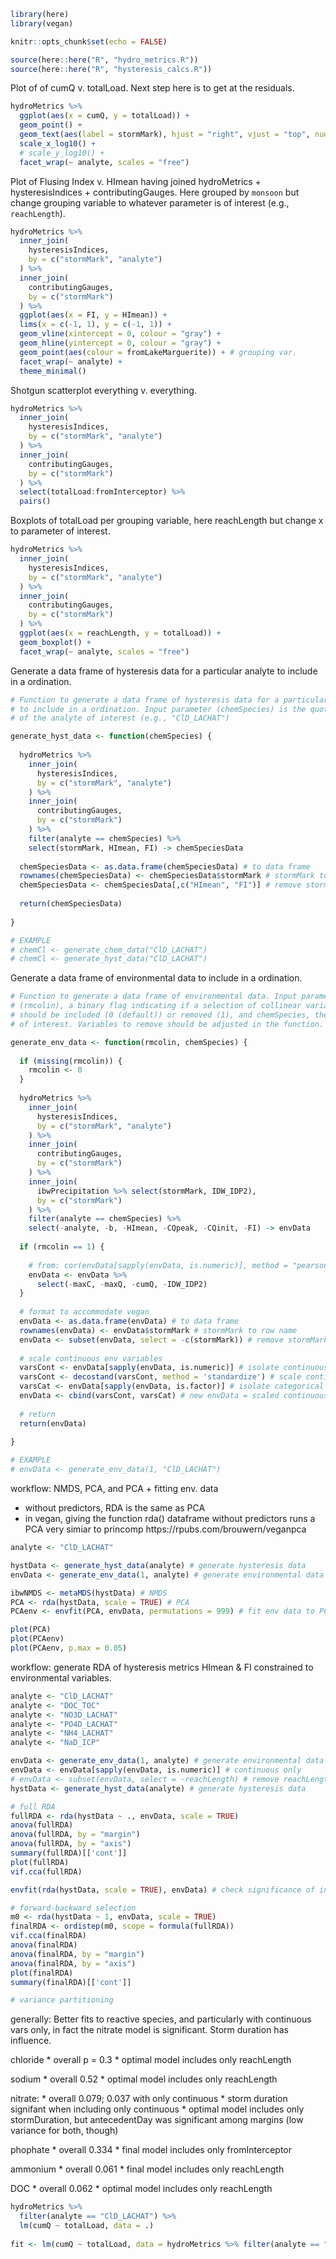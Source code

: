 

```r

library(here)
library(vegan)
```


```r

knitr::opts_chunk$set(echo = FALSE)
```


```r

source(here::here("R", "hydro_metrics.R"))
source(here::here("R", "hysteresis_calcs.R"))
```


Plot of of cumQ v. totalLoad. Next step here is to get at the residuals.

```r

hydroMetrics %>% 
  ggplot(aes(x = cumQ, y = totalLoad)) +
  geom_point() +
  geom_text(aes(label = stormMark), hjust = "right", vjust = "top", nudge_x = 0) +
  scale_x_log10() +
  # scale_y_log10() +
  facet_wrap(~ analyte, scales = "free")
```


Plot of Flusing Index v. HImean having joined hydroMetrics + hysteresisIndices + contributingGauges. Here grouped by `monsoon` but change grouping variable to whatever parameter is of interest (e.g., `reachLength`).

```r

hydroMetrics %>% 
  inner_join(
    hysteresisIndices,
    by = c("stormMark", "analyte")
  ) %>% 
  inner_join(
    contributingGauges,
    by = c("stormMark")
  ) %>% 
  ggplot(aes(x = FI, y = HImean)) + 
  lims(x = c(-1, 1), y = c(-1, 1)) +
  geom_vline(xintercept = 0, colour = "gray") +
  geom_hline(yintercept = 0, colour = "gray") +
  geom_point(aes(colour = fromLakeMarguerite)) + # grouping var.
  facet_wrap(~ analyte) +
  theme_minimal()

```


Shotgun scatterplot everything v. everything.

```r

hydroMetrics %>% 
  inner_join(
    hysteresisIndices,
    by = c("stormMark", "analyte")
  ) %>% 
  inner_join(
    contributingGauges,
    by = c("stormMark")
  ) %>% 
  select(totalLoad:fromInterceptor) %>% 
  pairs()
```


Boxplots of totalLoad per grouping variable, here reachLength but change x to parameter of interest.

```r

hydroMetrics %>% 
  inner_join(
    hysteresisIndices,
    by = c("stormMark", "analyte")
  ) %>% 
  inner_join(
    contributingGauges,
    by = c("stormMark")
  ) %>% 
  ggplot(aes(x = reachLength, y = totalLoad)) +
  geom_boxplot() +
  facet_wrap(~ analyte, scales = "free")
```


Generate a data frame of hysteresis data for a particular analyte to include in a ordination.

```r

# Function to generate a data frame of hysteresis data for a particular analyte
# to include in a ordination. Input parameter (chemSpecies) is the quoted name
# of the analyte of interest (e.g., "ClD_LACHAT")

generate_hyst_data <- function(chemSpecies) {
  
  hydroMetrics %>% 
    inner_join(
      hysteresisIndices,
      by = c("stormMark", "analyte")
    ) %>% 
    inner_join(
      contributingGauges,
      by = c("stormMark")
    ) %>% 
    filter(analyte == chemSpecies) %>%
    select(stormMark, HImean, FI) -> chemSpeciesData
  
  chemSpeciesData <- as.data.frame(chemSpeciesData) # to data frame
  rownames(chemSpeciesData) <- chemSpeciesData$stormMark # stormMark to row name
  chemSpeciesData <- chemSpeciesData[,c("HImean", "FI")] # remove stormMark col
  
  return(chemSpeciesData)
  
}

# EXAMPLE
# chemCl <- generate_chem_data("ClD_LACHAT")
# chemCl <- generate_hyst_data("ClD_LACHAT")

```


Generate a data frame of environmental data to include in a ordination.

```r

# Function to generate a data frame of environmental data. Input parameters are
# (rmcolin), a binary flag indicating if a selection of collinear variables
# should be included (0 (default)) or removed (1), and chemSpecies, the analyte
# of interest. Variables to remove should be adjusted in the function.

generate_env_data <- function(rmcolin, chemSpecies) {
  
  if (missing(rmcolin)) {
    rmcolin <- 0
  }
  
  hydroMetrics %>% 
    inner_join(
      hysteresisIndices,
      by = c("stormMark", "analyte")
    ) %>% 
    inner_join(
      contributingGauges,
      by = c("stormMark")
    ) %>% 
    inner_join(
      ibwPrecipitation %>% select(stormMark, IDW_IDP2),
      by = c("stormMark")
    ) %>% 
    filter(analyte == chemSpecies) %>%
    select(-analyte, -b, -HImean, -CQpeak, -CQinit, -FI) -> envData 
  
  if (rmcolin == 1) {
    
    # from: cor(envData[sapply(envData, is.numeric)], method = "pearson")
    envData <- envData %>% 
      select(-maxC, -maxQ, -cumQ, -IDW_IDP2) 
  }
  
  # format to accommodate vegan
  envData <- as.data.frame(envData) # to data frame
  rownames(envData) <- envData$stormMark # stormMark to row name
  envData <- subset(envData, select = -c(stormMark)) # remove stormMark col
  
  # scale continuous env variables
  varsCont <- envData[sapply(envData, is.numeric)] # isolate continuous vars
  varsCont <- decostand(varsCont, method = 'standardize') # scale continuous vars
  varsCat <- envData[sapply(envData, is.factor)] # isolate categorical vars
  envData <- cbind(varsCont, varsCat) # new envData = scaled continuous + cat
  
  # return 
  return(envData)
  
}

# EXAMPLE
# envData <- generate_env_data(1, "ClD_LACHAT")
```


workflow: NMDS, PCA, and PCA + fitting env. data

* without predictors, RDA is the same as PCA
* in vegan, giving the function rda() dataframe without predictors runs a PCA very simiar to princomp
https://rpubs.com/brouwern/veganpca

```r

analyte <- "ClD_LACHAT"

hystData <- generate_hyst_data(analyte) # generate hysteresis data
envData <- generate_env_data(1, analyte) # generate environmental data

ibwNMDS <- metaMDS(hystData) # NMDS
PCA <- rda(hystData, scale = TRUE) # PCA
PCAenv <- envfit(PCA, envData, permutations = 999) # fit env data to PCA

plot(PCA)
plot(PCAenv)
plot(PCAenv, p.max = 0.05)

```


workflow: generate RDA of hysteresis metrics HImean & FI constrained to environmental variables. 

```r

analyte <- "ClD_LACHAT"
analyte <- "DOC_TOC"
analyte <- "NO3D_LACHAT"
analyte <- "PO4D_LACHAT"
analyte <- "NH4_LACHAT"
analyte <- "NaD_ICP"

envData <- generate_env_data(1, analyte) # generate environmental data
envData <- envData[sapply(envData, is.numeric)] # continuous only
# envData <- subset(envData, select = -reachLength) # remove reachLengthcontinuous only
hystData <- generate_hyst_data(analyte) # generate hysteresis data

# full RDA
fullRDA <- rda(hystData ~ ., envData, scale = TRUE)
anova(fullRDA)
anova(fullRDA, by = "margin")
anova(fullRDA, by = "axis")
summary(fullRDA)[['cont']]
plot(fullRDA)
vif.cca(fullRDA)

envfit(rda(hystData, scale = TRUE), envData) # check significance of individual vars

# forward-backward selection
m0 <- rda(hystData ~ 1, envData, scale = TRUE)
finalRDA <- ordistep(m0, scope = formula(fullRDA))
vif.cca(finalRDA)
anova(finalRDA)
anova(finalRDA, by = "margin")
anova(finalRDA, by = "axis")
plot(finalRDA)
summary(finalRDA)[['cont']]

# variance partitioning

```


generally:
Better fits to reactive species, and particularly with continuous vars only, in fact the nitrate model is significant. Storm duration has influence. 

chloride
* overall p = 0.3
* optimal model includes only reachLength

sodium
* overall 0.52
* optimal model includes only reachLength

nitrate:
* overall 0.079; 0.037 with only continuous
* storm duration signifant when including only continuous
* optimal model includes only stormDuration, but antecedentDay was significant among margins (low variance for both, though)

phophate
* overall 0.334
* final model includes only fromInterceptor

ammonium
* overall 0.061
* final model includes only reachLength

DOC
* overall 0.062
* optimal model includes only reachLength



```r

hydroMetrics %>% 
  filter(analyte == "ClD_LACHAT") %>% 
  lm(cumQ ~ totalLoad, data = .)
  
fit <- lm(cumQ ~ totalLoad, data = hydroMetrics %>% filter(analyte == "ClD_LACHAT")) # Fit the model

```

